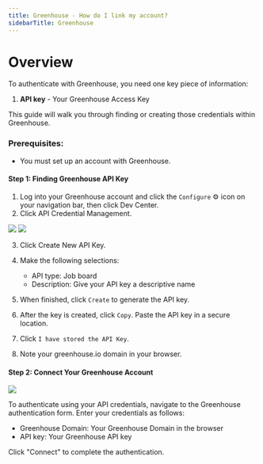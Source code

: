 ```yaml
---
title: Greenhouse - How do I link my account?
sidebarTitle: Greenhouse
---
```



# Overview

To authenticate with Greenhouse, you need one key piece of information:
1. **API key** - Your Greenhouse Access Key

This guide will walk you through finding or creating those credentials within Greenhouse.

### Prerequisites:

- You must set up an account with Greenhouse.

#### Step 1: Finding Greenhouse API Key

1. Log into your Greenhouse account and click the `Configure` ⚙️ icon on your navigation bar, then click Dev Center.
2. Click API Credential Management.

<img src="/integrations/all/greenhouse-basic/greenhouse_1.png" />

<img src="/integrations/all/greenhouse-basic/greenhouse_2.png" />

3. Click Create New API Key.

4. Make the following selections:
    - API type: Job board
    - Description: Give your API key a descriptive name

5. When finished, click `Create` to generate the API key.

6. After the key is created, click `Copy`. Paste the API key in a secure location.

7. Click `I have stored the API Key`.

8. Note your greenhouse.io domain in your browser.

#### Step 2: Connect Your Greenhouse Account

<img src="/integrations/all/greenhouse-basic/nango_connect_ui.png" />

To authenticate using your API credentials, navigate to the Greenhouse authentication form.
Enter your credentials as follows:
- Greenhouse Domain: Your Greenhouse Domain in the browser
- API key: Your Greenhouse API key

Click "Connect" to complete the authentication.
